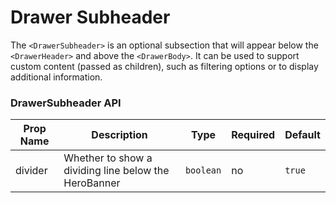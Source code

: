 
# Drawer Subheader

The `<DrawerSubheader>` is an optional subsection that will appear below the `<DrawerHeader>` and above the `<DrawerBody>`. It can be used to support custom content (passed as children), such as filtering options or to display additional information.

### DrawerSubheader API

<Box>

| Prop Name | Description                                          | Type      | Required | Default |
| --------- | ---------------------------------------------------- | --------- | -------- | ------- |
| divider   | Whether to show a dividing line below the HeroBanner | `boolean` | no       | `true`  |

</Box>
